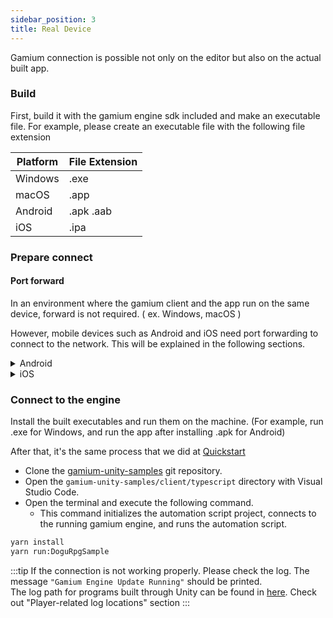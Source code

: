 ```yaml
---
sidebar_position: 3
title: Real Device
---
```



Gamium connection is possible not only on the editor but also on the actual built app.

### Build

First, build it with the gamium engine sdk included and make an executable file.
For example, please create an executable file with the following file extension

| Platform | File Extension |
| -------- | -------------- |
| Windows  | .exe           |
| macOS    | .app           |
| Android  | .apk .aab      |
| iOS      | .ipa           |

### Prepare connect

#### Port forward

In an environment where the gamium client and the app run on the same device, forward is not required. ( ex. Windows, macOS )

However, mobile devices such as Android and iOS need port forwarding to connect to the network.
This will be explained in the following sections.

<Details>
<summary mdxType="summary">Android</summary>

#### Device to PC

- Please connect the Android device and PC with a USB cable, and keep it connected.
- Please use a USB cable that supports data transfer.
- Enable Developer Options
- Enable USB Debugging
- When the message "Do you want to allow USB debugging?" appears on the Android device screen, always check Allow on this computer and click OK to accept it.

#### Install [adb](https://developer.android.com/tools/adb)

You need a tool called adb. If you already have adb installed, you can skip this course. If not please install [Android Platform Tools](https://developer.android.com/tools/releases/platform-tools) on your PC.

- Run a shell such as CMD, Terminal, etc. on your PC.
- Navigate to the decompressed platform tools folder
- Please check if the connected device comes out when executing the command below

  ```bash
  ./adb devices
  ```

  If the output is as shown below, the device connection is successful.

  ```bash
  List of devices attached
  SOMETHING_LIKE_ID    device
  ```

#### adb forward

- Please execute the command below to port forward.
  ```bash
  ./adb forward tcp:50061 tcp:50061
  ```
- Please check whether port forward is completed

  ```bash
  ./adb forward --list
  ```

  If it's printed as below, it's done.

  ```bash
  SOMETHING_LIKE_ID tcp:50061 tcp:50061
  ```

</Details>

<Details>
<summary mdxType="summary">iOS</summary>

:::caution
iOS devices can only be connected if the PC is macOS.
:::

#### Device to PC

- Please connect the iOS device and macOS PC with a USB cable, and keep it connected.
- Please use a USB cable that supports data transfer.

#### Install [mobiledevice](https://github.com/imkira/mobiledevice)

There may be various methods for iOS port forwarding, but we prefer to use the [mobiledevice](https://github.com/imkira/mobiledevice).
If you already have mobiledevice installed, you can skip this course. If not please install [mobiledevice](https://github.com/imkira/mobiledevice) on your PC.

- Run a shell such as Terminal, etc. on your PC.
- Please check if the connected device comes out when executing the command below

  ```bash
  mobiledevice list_devices
  ```

  If the output is as shown below, the device connection is successful.

  ```bash
  SOMETHING_LIKE_ID
  ```

#### mobiledevice forward

- Please execute the command below to port forward.

  ```bash
  ./mobiledevice tunnel 50061 50061
  ```

  If it is printed as below, the forwarding is in progress. `Please keep the window without closing the terminal`. Closing the window interrupts forwarding.

  ```bash
  Tunneling from local port 50061 to device port 50061...
  ```

</Details>

### Connect to the engine

Install the built executables and run them on the machine. (For example, run .exe for Windows, and run the app after installing .apk for Android)

After that, it's the same process that we did at [Quickstart](quick-start#connect-to-the-engine)

- Clone the [gamium-unity-samples](https://github.com/dogu-team/gamium-unity-samples) git repository.
- Open the `gamium-unity-samples/client/typescript` directory with Visual Studio Code.
- Open the terminal and execute the following command.
  - This command initializes the automation script project, connects to the running gamium engine, and runs the automation script.

```bash
yarn install
yarn run:DoguRpgSample
```

:::tip
If the connection is not working properly. Please check the log. The message `"Gamium Engine Update Running"` should be printed.  
The log path for programs built through Unity can be found in [here](https://docs.unity3d.com/2021.3/Documentation/Manual/LogFiles.html). Check out "Player-related log locations" section
:::
